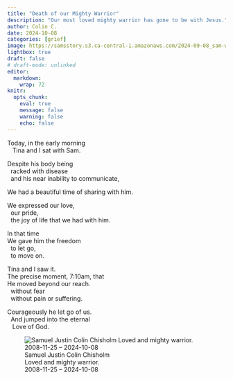 ```yaml
---
title: "Death of our Mighty Warrior"
description: "Our most loved mighty warrior has gone to be with Jesus."
author: Colin C.
date: 2024-10-08
categories: [grief]
image: https://samsstory.s3.ca-central-1.amazonaws.com/2024-09-08_sam-waits-4-cedars.jpg
lightbox: true
draft: false
# draft-mode: unlinked
editor: 
  markdown: 
    wrap: 72
knitr: 
  opts_chunk: 
    eval: true
    message: false
    warning: false
    echo: false
---
```


:::::{layout-ncol="2"}
:::{#txt-left}


Today, in the early morning\
\ \  Tina and I sat with Sam.\

Despite his body being\
\ \ racked with disease\
\ \ and his near inability to communicate,

We had a beautiful time of sharing with him.\

We expressed our love,\
\ \ our pride, \
\ \ the joy of life that we had with him. 

In that time\
We gave him the freedom\
\ \ to let go,\
\ \ to move on. 

Tina and I saw it.\
The precise moment, 7:10am, that\
He moved beyond our reach. \
\ \ without fear\
\ \ without pain or suffering.

Courageously he let go of us.\
\ \ And jumped into the eternal \
\ \ \ Love of God.  

:::

::: {#pic-right}
<!-- ::: {.float-sm-end} -->
![Samuel Justin Colin Chisholm <br>Loved and mighty warrior.<br>2008-11-25 -- 2024-10-08](https://samsstory.s3.ca-central-1.amazonaws.com/2024-09-08_sam-waits-4-cedars-portrait.jpg)
:::

:::::






<!-- ## Victories and concerns

-   We are thankful for the simple precious moments.

-   The cancer has grown (as of Sept. 19^th^ and 3^rd^ CT scans).

-   To date, the medicines and interventions that have been tried have
    not had any significant or lasting effect at controlling this
    disease. We need a miracle.

-   Sam is fighting on despite continued growth of the cancer.

    -   Sam has begun a schedule of oral chemotherapy.
    -   Nivolumab has been shown to be ineffective and use has been
        stopped. ~~He has continued with his immunotherapy -- had
        another dose of Nivolumab (Sept. 4). It is our hope that 1) The
        therapy will be effective, and 2) That there will be no further
        complications that could restrict the use of the drug.~~

-   Waves:

    -   Despite times of encouragement the waves of fear still hit us
        (Tina and I). It remains hard to watch when Sam is in pain or
        lacks capacity – this is where hope takes work.
    -   Our energy levels, or lack of energy, come in waves. Sometimes
        the waves are strong enough to knock you over. We need strength
        for this journey.

-   Surgeries:

    -   A surgery to drain/manage fluid in Sam's left lung (again) is
        being planned for tomorrow (Sept. 26).
    -   Surgery to drain the left-side Pleural Effusion (fluid on lung)
        went well (Sept. 19).
    -   Sam's heart is healthy and strong despite having had fluid
        around his heart – a [pericardial
        effusion](https://www.healthlinkbc.ca/pericardial-effusion-0).
        We are thankful that the surgery to drain all of the extra fluid
        went well (Aug. 23). Recovery from this procedure was
        challenging but Sam has made it through again!
    -   We are celebrating the success of Sam's stent surgery (Aug. 15,
        see [here](/posts/2408/2024-08-16_surgery-celebration.qmd)). The
        outcome was far better than we had hoped for resulting in a
        return to near-normal blood-flow! (for that particular major
        vein).

-   Highs, especially for Sam:

    -   [Cedars](https://cedars.bc.ca) Grade 11 trip (Sept 8-11): Our
        soul-hearts have been refreshed! Filled with the love of
        friendship. It was incredible to see Sam have time with his
        friends from school. The students and the leaders from Cedars
        have lifted/blessed all three of us.
    -   It was amazing to see Sam join the [Ness Lake Bible
        Camp](https://www.nesslakebiblecamp.com) team (July 28 - 31) .
        He served, ran, talked, played -- he got to be fully there! Many
        thanks to the NLBC team who welcomed him in. When Sam needs to
        think of a happy place he returns here in his mind and he is
        quick to share stories of these days. \`\`\`

-   We are thankful to the medical team here at [BC Childrens'
    Hospital](http://www.bcchildrens.ca) who have explained things
    incredibly well and who have worked professionally and confidently.
    Your clear communication, compassion, and medical care give us great
    confidence. Sam has never lacked for incredible care.

-   We are thankful for the gift of a place to stay so close to the
    hospital. The [Ronald McDonald House (RMH)](https://rmhbc.ca) has
    provided us a home away from home. This place is an amazing example
    of charity at work.

-   Thankful for friends who have chosen to meet regularly to pray for
    Sam (we are also thankful for everyone praying for Sam wherever you
    are). If you would like to join them talk with Beth H., Krista C.,
    or contact the [Westwood Church](https://westwoodchurch.bc.ca)
    office.

-   Thankful for such supportive family and friends caring for us all
    through this journey.

-   We long for the day when Sam is free of this disease. -->